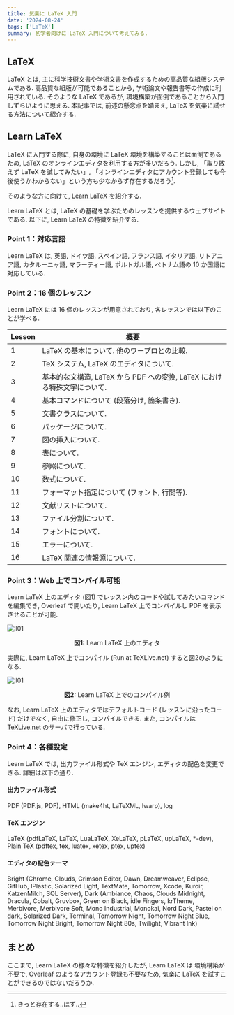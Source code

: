 ```yaml
---
title: 気楽に LaTeX 入門
date: '2024-08-24'
tags: ['LaTeX']
summary: 初学者向けに LaTeX 入門について考えてみる.
---
```


## LaTeX

LaTeX とは, 主に科学技術文書や学術文書を作成するための高品質な組版システムである. 
高品質な組版が可能であることから, 学術論文や報告書等の作成に利用されている. 
そのような LaTeX であるが, 環境構築が面倒であることから入門しずらいように思える. 
本記事では, 前述の懸念点を踏まえ, LaTeX を気楽に試せる方法について紹介する. 

## Learn LaTeX

LaTeX に入門する際に, 自身の環境に LaTeX 環境を構築することは面倒であるため, LaTeX のオンラインエディタを利用する方が多いだろう. 
しかし, 「取り敢えず LaTeX を試してみたい」, 「オンラインエディタにアカウント登録しても今後使うかわからない」という方も少なからず存在するだろう[^1]. 

そのような方に向けて, [Learn LaTeX](https://www.learnlatex.org/en/) を紹介する. 

Learn LaTeX とは, LaTeX の基礎を学ぶためのレッスンを提供するウェブサイトである. 
以下に, Learn LaTeX の特徴を紹介する. 

### Point 1：対応言語

Learn LaTeX は, 英語, ドイツ語, スペイン語, フランス語, イタリア語, リトアニア語, カタルーニャ語, マラーティー語, ポルトガル語, ベトナム語の 10 か国語に対応している. 

### Point 2：16 個のレッスン

Learn LaTeX には 16 個のレッスンが用意されており, 各レッスンでは以下のことが学べる. 

|Lesson|概要|
|----|----|
|1|LaTeX の基本について. 他のワープロとの比較. |
|2|TeX システム, LaTeX のエディタについて. |
|3|基本的な文構造, LaTeX から PDF への変換, LaTeX における特殊文字について. |
|4|基本コマンドについて (段落分け, 箇条書き). |
|5|文書クラスについて. |
|6|パッケージについて. |
|7|図の挿入について. |
|8|表について. |
|9|参照について. |
|10|数式について. |
|11|フォーマット指定について (フォント, 行間等). |
|12|文献リストについて. |
|13|ファイル分割について. |
|14|フォントについて. |
|15|エラーについて. |
|16|LaTeX 関連の情報源について. |

### Point 3：Web 上でコンパイル可能

Learn LaTeX 上のエディタ (図1) でレッスン内のコードや試してみたいコマンドを編集でき, Overleaf で開いたり, Learn LaTeX 上でコンパイルし PDF を表示させることが可能. 

![ll01](/static/images/latex/ll01.png)
<center>
<b>図1:</b> Learn LaTeX 上のエディタ
</center>

実際に, Learn LaTeX 上でコンパイル (Run at TeXLive.net) すると図2のようになる. 

![ll01](/static/images/latex/ll02.png)
<center>
<b>図2:</b> Learn LaTeX 上でのコンパイル例
</center>

なお, Learn LaTeX 上のエディタではデフォルトコード (レッスンに沿ったコード) だけでなく, 自由に修正し, コンパイルできる. 
また, コンパイルは [TeXLive.net](https://davidcarlisle.github.io/latexcgi/) のサーバで行っている. 

### Point 4：各種設定

Learn LaTeX では, 出力ファイル形式や TeX エンジン, エディタの配色を変更できる. 詳細は以下の通り. 

#### 出力ファイル形式

PDF (PDF.js, PDF), HTML (make4ht, LaTeXML, lwarp), log

#### TeX エンジン

LaTeX (pdfLaTeX, LaTeX, LuaLaTeX, XeLaTeX, pLaTeX, upLaTeX, *-dev), Plain TeX (pdftex, tex, luatex, xetex, ptex, uptex)

#### エディタの配色テーマ

Bright (Chrome, Clouds, Crimson Editor, Dawn, Dreamweaver, Eclipse, GitHub, IPlastic, Solarized Light, TextMate, Tomorrow, Xcode, Kuroir, KatzenMilch, SQL Server), 
Dark (Ambiance, Chaos, Clouds Midnight, Dracula, Cobalt, Gruvbox, Green on Black, idle Fingers, krTheme, Merbivore, Merbivore Soft, Mono Industrial, Monokai, Nord Dark, Pastel on dark, Solarized Dark, Terminal, Tomorrow Night, Tomorrow Night Blue, Tomorrow Night Bright, Tomorrow Night 80s, Twilight, Vibrant Ink)

## まとめ

ここまで, Learn LaTeX の様々な特徴を紹介したが, Learn LaTeX は 環境構築が不要で, Overleaf のようなアカウント登録も不要なため, 気楽に LaTeX を試すことができるのではないだろうか. 

[^1]: きっと存在する..はず..
